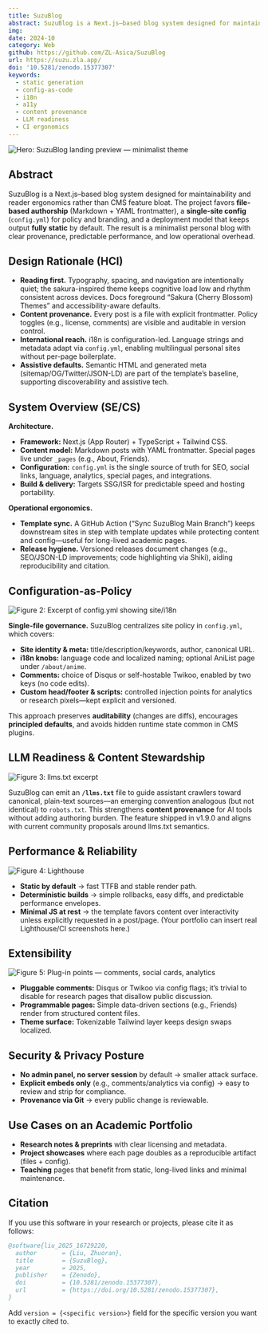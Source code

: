 ```yaml
---
title: SuzuBlog
abstract: SuzuBlog is a Next.js–based blog system designed for maintainability and reader ergonomics rather than CMS feature bloat. The project favors file-based authorship (Markdown + YAML frontmatter), a single-site config (`config.yml`) for policy and branding, and a deployment model that keeps output fully static by default. The result is a minimalist personal blog with clear provenance, predictable performance, and low operational overhead.
img:
date: 2024-10
category: Web
github: https://github.com/ZL-Asica/SuzuBlog
url: https://suzu.zla.app/
doi: '10.5281/zenodo.15377307'
keywords:
  - static generation
  - config-as-code
  - i18n
  - a11y
  - content provenance
  - LLM readiness
  - CI ergonomics
---
```


![Hero: SuzuBlog landing preview — minimalist theme](/images/projects/suzublog/hero.png)

## Abstract

SuzuBlog is a Next.js–based blog system designed for maintainability and reader ergonomics rather than CMS feature bloat. The project favors **file-based authorship** (Markdown + YAML frontmatter), a **single-site config** (`config.yml`) for policy and branding, and a deployment model that keeps output **fully static** by default. The result is a minimalist personal blog with clear provenance, predictable performance, and low operational overhead.

## Design Rationale (HCI)

- **Reading first.** Typography, spacing, and navigation are intentionally quiet; the sakura-inspired theme keeps cognitive load low and rhythm consistent across devices. Docs foreground “Sakura (Cherry Blossom) Themes” and accessibility-aware defaults.
- **Content provenance.** Every post is a file with explicit frontmatter. Policy toggles (e.g., license, comments) are visible and auditable in version control.
- **International reach.** i18n is configuration-led. Language strings and metadata adapt via `config.yml`, enabling multilingual personal sites without per-page boilerplate.
- **Assistive defaults.** Semantic HTML and generated meta (sitemap/OG/Twitter/JSON-LD) are part of the template’s baseline, supporting discoverability and assistive tech.

## System Overview (SE/CS)

**Architecture.**

- **Framework:** Next.js (App Router) + TypeScript + Tailwind CSS.
- **Content model:** Markdown posts with YAML frontmatter. Special pages live under `_pages` (e.g., About, Friends).
- **Configuration:** `config.yml` is the single source of truth for SEO, social links, language, analytics, special pages, and integrations.
- **Build & delivery:** Targets SSG/ISR for predictable speed and hosting portability.

**Operational ergonomics.**

- **Template sync.** A GitHub Action (“Sync SuzuBlog Main Branch”) keeps downstream sites in step with template updates while protecting content and config—useful for long-lived academic pages.
- **Release hygiene.** Versioned releases document changes (e.g., SEO/JSON-LD improvements; code highlighting via Shiki), aiding reproducibility and citation.

## Configuration-as-Policy

![Figure 2: Excerpt of config.yml showing site/i18n](/images/projects/suzublog/config.png)

**Single-file governance.** SuzuBlog centralizes site policy in `config.yml`, which covers:

- **Site identity & meta:** title/description/keywords, author, canonical URL.
- **i18n knobs:** language code and localized naming; optional AniList page under `/about/anime`.
- **Comments:** choice of Disqus or self-hostable Twikoo, enabled by two keys (no code edits).
- **Custom head/footer & scripts:** controlled injection points for analytics or research pixels—kept explicit and versioned.

This approach preserves **auditability** (changes are diffs), encourages **principled defaults**, and avoids hidden runtime state common in CMS plugins.

## LLM Readiness & Content Stewardship

![Figure 3: llms.txt excerpt](/images/projects/suzublog/llms-txt.png)

SuzuBlog can emit an **`/llms.txt`** file to guide assistant crawlers toward canonical, plain-text sources—an emerging convention analogous (but not identical) to `robots.txt`. This strengthens **content provenance** for AI tools without adding authoring burden. The feature shipped in v1.9.0 and aligns with current community proposals around llms.txt semantics.

## Performance & Reliability

![Figure 4: Lighthouse](/images/projects/suzublog/lighthouse.png)

- **Static by default** → fast TTFB and stable render path.
- **Deterministic builds** → simple rollbacks, easy diffs, and predictable performance envelopes.
- **Minimal JS at rest** → the template favors content over interactivity unless explicitly requested in a post/page.
  (Your portfolio can insert real Lighthouse/CI screenshots here.)

## Extensibility

![Figure 5: Plug-in points — comments, social cards, analytics](/images/projects/suzublog/plug-in-points.png)

- **Pluggable comments:** Disqus or Twikoo via config flags; it’s trivial to disable for research pages that disallow public discussion.
- **Programmable pages:** Simple data-driven sections (e.g., Friends) render from structured content files.
- **Theme surface:** Tokenizable Tailwind layer keeps design swaps localized.

## Security & Privacy Posture

- **No admin panel, no server session** by default → smaller attack surface.
- **Explicit embeds only** (e.g., comments/analytics via config) → easy to review and strip for compliance.
- **Provenance via Git** → every public change is reviewable.

## Use Cases on an Academic Portfolio

- **Research notes & preprints** with clear licensing and metadata.
- **Project showcases** where each page doubles as a reproducible artifact (files + config).
- **Teaching** pages that benefit from static, long-lived links and minimal maintenance.

## Citation

If you use this software in your research or projects, please cite it as follows:

```bibtex
@software{liu_2025_16729220,
  author       = {Liu, Zhuoran},
  title        = {SuzuBlog},
  year         = 2025,
  publisher    = {Zenodo},
  doi          = {10.5281/zenodo.15377307},
  url          = {https://doi.org/10.5281/zenodo.15377307},
}
```

Add `version = {<specific version>}` field for the specific version you want to exactly cited to.
